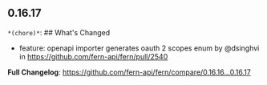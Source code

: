 ## 0.16.17
`*(chore)*`: ## What's Changed
* feature: openapi importer generates oauth 2 scopes enum by @dsinghvi in https://github.com/fern-api/fern/pull/2540


**Full Changelog**: https://github.com/fern-api/fern/compare/0.16.16...0.16.17

